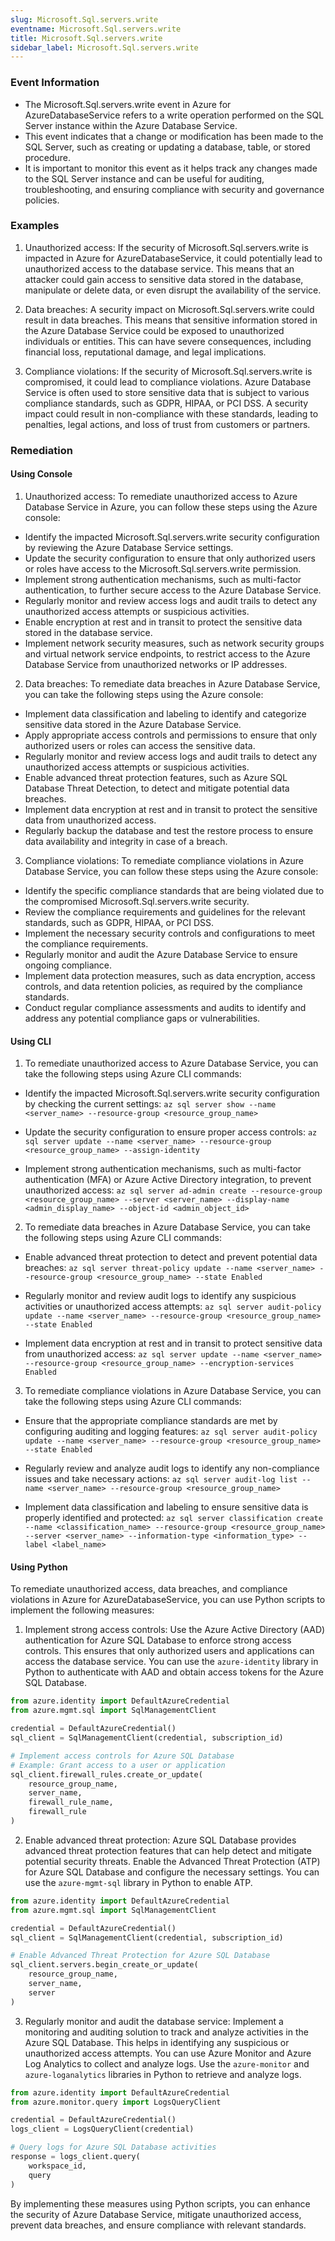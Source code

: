```yaml
--- 
slug: Microsoft.Sql.servers.write
eventname: Microsoft.Sql.servers.write
title: Microsoft.Sql.servers.write
sidebar_label: Microsoft.Sql.servers.write
---
```

                       
### Event Information

- The Microsoft.Sql.servers.write event in Azure for AzureDatabaseService refers to a write operation performed on the SQL Server instance within the Azure Database Service.
- This event indicates that a change or modification has been made to the SQL Server, such as creating or updating a database, table, or stored procedure.
- It is important to monitor this event as it helps track any changes made to the SQL Server instance and can be useful for auditing, troubleshooting, and ensuring compliance with security and governance policies.


### Examples

1. Unauthorized access: If the security of Microsoft.Sql.servers.write is impacted in Azure for AzureDatabaseService, it could potentially lead to unauthorized access to the database service. This means that an attacker could gain access to sensitive data stored in the database, manipulate or delete data, or even disrupt the availability of the service.

2. Data breaches: A security impact on Microsoft.Sql.servers.write could result in data breaches. This means that sensitive information stored in the Azure Database Service could be exposed to unauthorized individuals or entities. This can have severe consequences, including financial loss, reputational damage, and legal implications.

3. Compliance violations: If the security of Microsoft.Sql.servers.write is compromised, it could lead to compliance violations. Azure Database Service is often used to store sensitive data that is subject to various compliance standards, such as GDPR, HIPAA, or PCI DSS. A security impact could result in non-compliance with these standards, leading to penalties, legal actions, and loss of trust from customers or partners.

### Remediation

#### Using Console

1. Unauthorized access: To remediate unauthorized access to Azure Database Service in Azure, you can follow these steps using the Azure console:

- Identify the impacted Microsoft.Sql.servers.write security configuration by reviewing the Azure Database Service settings.
- Update the security configuration to ensure that only authorized users or roles have access to the Microsoft.Sql.servers.write permission.
- Implement strong authentication mechanisms, such as multi-factor authentication, to further secure access to the Azure Database Service.
- Regularly monitor and review access logs and audit trails to detect any unauthorized access attempts or suspicious activities.
- Enable encryption at rest and in transit to protect the sensitive data stored in the database service.
- Implement network security measures, such as network security groups and virtual network service endpoints, to restrict access to the Azure Database Service from unauthorized networks or IP addresses.

2. Data breaches: To remediate data breaches in Azure Database Service, you can take the following steps using the Azure console:

- Implement data classification and labeling to identify and categorize sensitive data stored in the Azure Database Service.
- Apply appropriate access controls and permissions to ensure that only authorized users or roles can access the sensitive data.
- Regularly monitor and review access logs and audit trails to detect any unauthorized access attempts or suspicious activities.
- Enable advanced threat protection features, such as Azure SQL Database Threat Detection, to detect and mitigate potential data breaches.
- Implement data encryption at rest and in transit to protect the sensitive data from unauthorized access.
- Regularly backup the database and test the restore process to ensure data availability and integrity in case of a breach.

3. Compliance violations: To remediate compliance violations in Azure Database Service, you can follow these steps using the Azure console:

- Identify the specific compliance standards that are being violated due to the compromised Microsoft.Sql.servers.write security.
- Review the compliance requirements and guidelines for the relevant standards, such as GDPR, HIPAA, or PCI DSS.
- Implement the necessary security controls and configurations to meet the compliance requirements.
- Regularly monitor and audit the Azure Database Service to ensure ongoing compliance.
- Implement data protection measures, such as data encryption, access controls, and data retention policies, as required by the compliance standards.
- Conduct regular compliance assessments and audits to identify and address any potential compliance gaps or vulnerabilities.

#### Using CLI

1. To remediate unauthorized access to Azure Database Service, you can take the following steps using Azure CLI commands:

- Identify the impacted Microsoft.Sql.servers.write security configuration by checking the current settings:
  `az sql server show --name <server_name> --resource-group <resource_group_name>`

- Update the security configuration to ensure proper access controls:
  `az sql server update --name <server_name> --resource-group <resource_group_name> --assign-identity`

- Implement strong authentication mechanisms, such as multi-factor authentication (MFA) or Azure Active Directory integration, to prevent unauthorized access:
  `az sql server ad-admin create --resource-group <resource_group_name> --server <server_name> --display-name <admin_display_name> --object-id <admin_object_id>`

2. To remediate data breaches in Azure Database Service, you can take the following steps using Azure CLI commands:

- Enable advanced threat protection to detect and prevent potential data breaches:
  `az sql server threat-policy update --name <server_name> --resource-group <resource_group_name> --state Enabled`

- Regularly monitor and review audit logs to identify any suspicious activities or unauthorized access attempts:
  `az sql server audit-policy update --name <server_name> --resource-group <resource_group_name> --state Enabled`

- Implement data encryption at rest and in transit to protect sensitive data from unauthorized access:
  `az sql server update --name <server_name> --resource-group <resource_group_name> --encryption-services Enabled`

3. To remediate compliance violations in Azure Database Service, you can take the following steps using Azure CLI commands:

- Ensure that the appropriate compliance standards are met by configuring auditing and logging features:
  `az sql server audit-policy update --name <server_name> --resource-group <resource_group_name> --state Enabled`

- Regularly review and analyze audit logs to identify any non-compliance issues and take necessary actions:
  `az sql server audit-log list --name <server_name> --resource-group <resource_group_name>`

- Implement data classification and labeling to ensure sensitive data is properly identified and protected:
  `az sql server classification create --name <classification_name> --resource-group <resource_group_name> --server <server_name> --information-type <information_type> --label <label_name>`

#### Using Python

To remediate unauthorized access, data breaches, and compliance violations in Azure for AzureDatabaseService, you can use Python scripts to implement the following measures:

1. Implement strong access controls: Use the Azure Active Directory (AAD) authentication for Azure SQL Database to enforce strong access controls. This ensures that only authorized users and applications can access the database service. You can use the `azure-identity` library in Python to authenticate with AAD and obtain access tokens for the Azure SQL Database.

```python
from azure.identity import DefaultAzureCredential
from azure.mgmt.sql import SqlManagementClient

credential = DefaultAzureCredential()
sql_client = SqlManagementClient(credential, subscription_id)

# Implement access controls for Azure SQL Database
# Example: Grant access to a user or application
sql_client.firewall_rules.create_or_update(
    resource_group_name,
    server_name,
    firewall_rule_name,
    firewall_rule
)
```

2. Enable advanced threat protection: Azure SQL Database provides advanced threat protection features that can help detect and mitigate potential security threats. Enable the Advanced Threat Protection (ATP) for Azure SQL Database and configure the necessary settings. You can use the `azure-mgmt-sql` library in Python to enable ATP.

```python
from azure.identity import DefaultAzureCredential
from azure.mgmt.sql import SqlManagementClient

credential = DefaultAzureCredential()
sql_client = SqlManagementClient(credential, subscription_id)

# Enable Advanced Threat Protection for Azure SQL Database
sql_client.servers.begin_create_or_update(
    resource_group_name,
    server_name,
    server
)
```

3. Regularly monitor and audit the database service: Implement a monitoring and auditing solution to track and analyze activities in the Azure SQL Database. This helps in identifying any suspicious or unauthorized access attempts. You can use Azure Monitor and Azure Log Analytics to collect and analyze logs. Use the `azure-monitor` and `azure-loganalytics` libraries in Python to retrieve and analyze logs.

```python
from azure.identity import DefaultAzureCredential
from azure.monitor.query import LogsQueryClient

credential = DefaultAzureCredential()
logs_client = LogsQueryClient(credential)

# Query logs for Azure SQL Database activities
response = logs_client.query(
    workspace_id,
    query
)
```

By implementing these measures using Python scripts, you can enhance the security of Azure Database Service, mitigate unauthorized access, prevent data breaches, and ensure compliance with relevant standards.


 